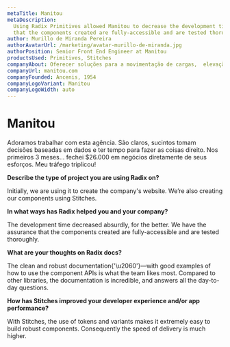 ```yaml
---
metaTitle: Manitou
metaDescription:
  Using Radix Primitives allowed Manitou to decrease the development time absurdly, with the assurance
  that the components created are fully-accessible and are tested thoroughly.
author: Murillo de Miranda Pereira
authorAvatarUrl: /marketing/avatar-murillo-de-miranda.jpg
authorPosition: Senior Front End Engineer at Manitou
productsUsed: Primitives, Stitches
companyAbout: Oferecer soluções para a movimentação de cargas,  elevação de pessoas e movimentação de terras é a razão de ser do grupo Manitou. O seu know-how e experiência permitem-lhe estar o mais próximo possível de cada necessidade, seja qual for o país, o terreno ou a aplicação.
companyUrl: manitou.com
companyFounded: Ancenis, 1954
companyLogoVariant: Manitou
companyLogoWidth: auto
---
```


# Manitou

<HeroQuote>
  Adoramos trabalhar com esta agência. São claros, sucintos tomam decisões
  baseadas em dados e ter tempo para fazer as coisas direito. Nos primeiros 3
  meses... fechei $26.000 em negócios diretamente de seus esforços. Meu tráfego
  triplicou!
</HeroQuote>

**Describe the type of project you are using Radix on?**

Initially, we are using it to create the company's website. We’re also creating our components using Stitches.

**In what ways has Radix helped you and your company?**

The development time decreased absurdly, for the better. We have the assurance that the components created are fully-accessible and are tested thoroughly.

**What are your thoughts on Radix docs?**

The clean and robust documentation{'\u2060'}—with good examples of how to use the component APIs is what the team likes most. Compared to other libraries, the documentation is incredible, and answers all the day-to-day questions.

**How has Stitches improved your developer experience and/or app performance?**

With Stitches, the use of tokens and variants makes it extremely easy to build robust components. Consequently the speed of delivery is much higher.
